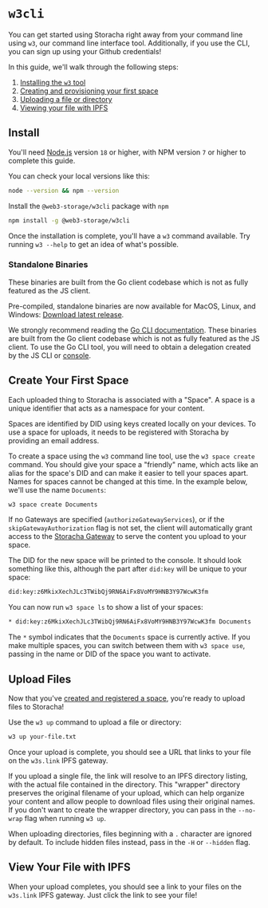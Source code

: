 
# `w3cli`

You can get started using Storacha right away from your command line using `w3`, our command line interface tool. Additionally, if you use the CLI, you can sign up using your Github credentials!

In this guide, we'll walk through the following steps:

1. [Installing the `w3` tool](#install)
2. [Creating and provisioning your first space](#create-your-first-space)
3. [Uploading a file or directory](#upload-files)
4. [Viewing your file with IPFS](#view-your-file-with-ipfs)

## Install

You'll need [Node.js](https://nodejs.org) version `18` or higher, with NPM version `7` or higher to complete this guide.

You can check your local versions like this:

```bash
node --version && npm --version
```

Install the `@web3-storage/w3cli` package with `npm`

```bash
npm install -g @web3-storage/w3cli
```

Once the installation is complete, you'll have a `w3` command available. Try running `w3 --help` to get an idea of what's possible.

### Standalone Binaries

<Callout type="warning">
  These binaries are built from the Go client codebase which is not as fully featured as the JS client.
</Callout>

Pre-compiled, standalone binaries are now available for MacOS, Linux, and Windows: [Download latest release](https://github.com/storacha/go-w3up/releases/latest).

We strongly recommend reading the [Go CLI documentation](https://github.com/storacha/go-w3up#cli). These binaries are built from the Go client codebase which is not as fully featured as the JS client. To use the Go CLI tool, you will need to obtain a delegation created by the JS CLI or [console](https://console.storacha.network).

## Create Your First Space

Each uploaded thing to Storacha is associated with a <abbr id="space">"Space"</abbr>. A space is a unique identifier that acts as a namespace for your content.

Spaces are identified by <abbr id="did">DID</abbr> using keys created locally on your devices. To use a space for uploads, it needs to be registered with Storacha by providing an email address.

To create a space using the `w3` command line tool, use the `w3 space create` command. You should give your space a "friendly" name, which acts like an alias for the space's DID and can make it easier to tell your spaces apart. Names for spaces cannot be changed at this time. In the example below, we'll use the name `Documents`:

```bash
w3 space create Documents
```

If no Gateways are specified (`authorizeGatewayServices`), or if the `skipGatewayAuthorization` flag is not set, the client will automatically grant access to the [Storacha Gateway](https://github.com/storacha/freeway) to serve the content you upload to your space.

The DID for the new space will be printed to the console. It should look something like this, although the part after `did:key` will be unique to your space:

```bash
did:key:z6MkixXechJLc3TWibQj9RN6AiFx8VoMY9HNB3Y97WcwK3fm
```

You can now run `w3 space ls` to show a list of your spaces:

```bash
* did:key:z6MkixXechJLc3TWibQj9RN6AiFx8VoMY9HNB3Y97WcwK3fm Documents
```

The `*` symbol indicates that the `Documents` space is currently active. If you make multiple spaces, you can switch between them with `w3 space use`, passing in the name or DID of the space you want to activate.

## Upload Files

Now that you've [created and registered a space](#create-space), you're ready to upload files to Storacha!

Use the `w3 up` command to upload a file or directory:

```bash
w3 up your-file.txt
```

Once your upload is complete, you should see a URL that links to your file on the `w3s.link` <abbr id="gateway">IPFS gateway</abbr>.

If you upload a single file, the link will resolve to an IPFS directory listing, with the actual file contained in the directory. This "wrapper" directory preserves the original filename of your upload, which can help organize your content and allow people to download files using their original names. If you don't want to create the wrapper directory, you can pass in the `--no-wrap` flag when running `w3 up`.

When uploading directories, files beginning with a `.` character are ignored by default. To include hidden files instead, pass in the `-H` or `--hidden` flag.

## View Your File with IPFS

When your upload completes, you should see a link to your files on the `w3s.link` <abbr id="gateway">IPFS gateway</abbr>. Just click the link to see your file!
